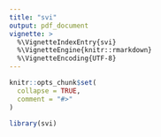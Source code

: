 ```yaml
---
title: "svi"
output: pdf_document
vignette: >
  %\VignetteIndexEntry{svi}
  %\VignetteEngine{knitr::rmarkdown}
  %\VignetteEncoding{UTF-8}
---
```


```r
knitr::opts_chunk$set(
  collapse = TRUE,
  comment = "#>"
)
```

```r
library(svi)
```
